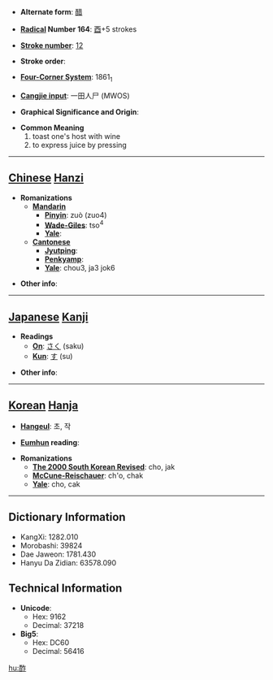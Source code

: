 * '''Alternate form''': [[醋]]

* '''[[Wiktionary:Chinese radical index| Radical]] Number 164''': [[Wiktionary:Chinese radical index 酉|酉]]+5 strokes

* '''[[Wiktionary:Chinese total strokes index|Stroke number]]''': [[Wiktionary:Chinese total strokes index 12|12]]

* '''Stroke order''': 

* '''[[Wiktionary:Chinese four corner index|Four-Corner System]]''': 1861<sub>1</sub>

* '''[[Wiktionary:Chinese Cangjie index|Cangjie input]]''': 一田人尸 (MWOS)

* '''Graphical Significance and Origin''': 

* '''Common Meaning'''
*#toast one's host with wine
*# to express juice by pressing


----

== [[Chinese]] [[Hanzi]] ==

* '''Romanizations'''
** '''[[Mandarin]]'''
*** '''[[Pinyin]]''': zuò (zuo4)
*** '''[[Wade-Giles]]''': tso<sup>4</sup>
*** '''[[Yale]]''': 
** '''[[Cantonese]]'''
*** '''[[Jyutping]]''':
*** '''[[Penkyamp]]''': 
*** '''[[Yale]]''': chou3, ja3 jok6

* '''Other info''': 

----

== [[Japanese]] [[Kanji]] ==

* '''Readings'''
** '''[[On]]''': [[さく]] (saku)
** '''[[Kun]]''': [[す]] (su)

* '''Other info''':  

----

== [[Korean]] [[Hanja]] ==

* '''[[Hangeul]]''': 초, 작

* '''[[Eumhun]] reading''': 

* '''Romanizations'''
** '''[[The 2000 South Korean Revised Romanization|The 2000 South Korean Revised]]''': cho, jak
** '''[[McCune-Reischauer]]''': ch'o, chak
** '''[[Yale]]''': cho, cak

----

== Dictionary Information ==

* KangXi: 1282.010
* Morobashi: 39824
* Dae Jaweon: 1781.430
* Hanyu Da Zidian: 63578.090

== Technical Information ==

* '''Unicode''':
** Hex: 9162
** Decimal: 37218
* '''Big5''':
** Hex: DC60
** Decimal: 56416

[[hu:酢]]